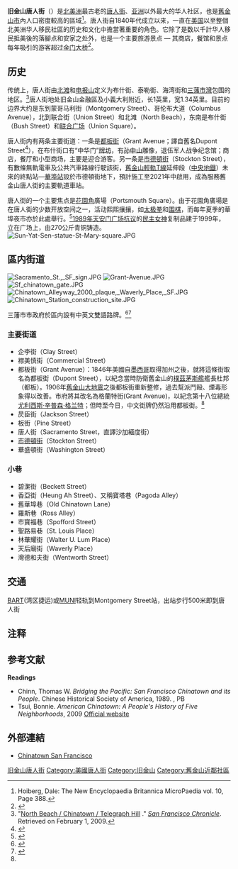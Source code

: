{{Infobox settlement
<!-- 未知參數 | background_color=#FFC94B -->
<!--See Template:Infobox settlement for additional fields that may be available-->
<!--See the Table at Infobox settlement for all fields and descriptions of usage-->
<!-- Basic info ---------------->
|name=旧金山唐人街
|official_name=
|other_name=
|native_name=Chinatown
|nickname= 
|settlement_type=
|total_type=<!-- to set a non-standard label for total area and population rows -->
|motto=
<!-- images and maps ----------->
|image_skyline=Washington Street in Chinatown, San Francisco.JPG
|imagesize=210px
|image_caption=舊金山華埠，背景中為[[泛美金字塔|泛美金字塔]]
|image_flag=
|flag_size=
|image_sea=
|seal_size=
|image_shield=
|shield_size=
|image_blank_emblem=
|blank_emblem_type=
|blank_emblem_size=
|image_map=SF chinatown map.png
|mapsize=190px
|map_caption=唐人街於三藩市位置
|pushpin_map=
|pushpin_label_position=
|pushpin_map_caption=
|pushpin_mapsize=
<!-- Smaller parts (e.g. boroughs of a city) and seat of government -->
|seat_type=
|seat=
|parts_type=
|parts_style=<!--=list (for list), coll (for collapsed list), para (for paragraph format)
 Default is list if up to 5 items, coll if more than 5-->
|parts=<!-- parts text, or header for parts list -->
|p1=
|p2=<!-- etc. up to p50: for separate parts to be listed--> 
<!-- Politics ----------------->
|government_footnotes=
|government_type=
|leader_title=
|leader_name= 
|leader_title1=
|leader_name1=
|leader_title2= 
|leader_name2=
|leader_title3=
|leader_name3=
|established_title=
|established_date=
<!-- Area --------------------->
|area_magnitude=
|unit_pref=
|area_footnotes=
|area_total_sq_mi=0.778 
|area_land_sq_mi=0.778
|area_water_sq_mi=
|area_water_percent=
<!-- Elevation -------------------------->
|elevation_footnotes=<!--for references: use <ref> </ref> tags-->
|elevation_m=
|elevation_ft=
|elevation_max_m=
|elevation_max_ft=
|elevation_min_m=
|elevation_min_ft=
<!-- Population ----------------------->
|population_as_of=2000
|population_footnotes=<ref>{{Cite web |url=http://www.sfgate.com/cgi-bin/article.cgi?f=%2Fc%2Fa%2F2009%2F12%2F29%2FMN0S1AU0B3.DTL |title=Chinatown family life - what tourists don't see
|access-date=2019-05-07 |archive-url=https://web.archive.org/web/20120619201033/http://www.sfgate.com/cgi-bin/article.cgi?f=%2Fc%2Fa%2F2009%2F12%2F29%2FMN0S1AU0B3.DTL |archive-date=2012-06-19 |dead-url=yes}}</ref>
|population_note=
|population_total=100574
|population_density_sq_mi=129273
<!-- General information --------------->
|timezone=
|utc_offset=
|timezone_DST=
|utc_offset_DST=
|latd=|latm=|lats=|latNS=
|longd=|longm=|longs=|longEW=
<!-- Area/postal codes & others -------->
|postal_code_type=[[美國郵區編號|邮政编码]]
|postal_code=94108, 94111, 94104, 94133
|area_code=[[415|415]]
|website=
|footnotes= 
}}
'''旧金山唐人街'''（{{lang-en|Chinatown, San Francisco}}）{{notetag|当地又稱華埠}}是[[北美洲|北美洲]]最古老的[[唐人街|唐人街]]、[[亚洲|亚洲]]以外最大的华人社区，也是[[舊金山市|舊金山市]]內人口密度較高的區域<ref>Hoiberg, Dale: The New Encyclopaedia Britannica MicroPaedia vol. 10, Page 388.</ref>。唐人街自1840年代成立以来，一直在[[美国|美国]]以至整個北美洲华人移民社區的历史和文化中擔當著重要的角色。它除了是数以千計华人移民抵美後的落腳点和安家之处外，也是一个主要旅游景点 — 其商店，餐馆和景点每年吸引的游客超过[[金门大桥|金门大桥]]<ref>{{Cite web |url=http://www.sfgate.com/neighborhoods/sf/chinatown/ |title=San Francisco Chinatown Page at SFGate.com |access-date=2010-02-25 |archive-url=https://web.archive.org/web/20100310162920/http://www.sfgate.com/neighborhoods/sf/chinatown/ |archive-date=2010-03-10 |dead-url=no }}</ref>。

==历史==
传统上，唐人街由[[北灘_(三藩市)|北滩]]和[[电报山|电报山]]定义为布什街、泰勒街、海湾街和[[三藩市灣|三藩市灣]]包围的地区。<ref>"[http://www.sfgate.com/traveler/acrobat/maps/1999/nb_map.pdf North Beach / Chinatown / Telegraph Hill] {{Wayback|url=http://www.sfgate.com/traveler/acrobat/maps/1999/nb_map.pdf |date=20090219134230 }}." ''[[San_Francisco_Chronicle|San Francisco Chronicle]]''. Retrieved on February 1, 2009.</ref>唐人街地处旧金山金融區及小義大利附近，长1英里，宽1.34英里。目前的边界大约是东到蒙哥马利街（Montgomery Street）、哥伦布大道（Columbus Avenue），北到联合街（Union Street）和北滩（North Beach），东南是布什街（Bush Street）和[[聯合廣場_(三藩市)|联合广场]]（Union Square）。

唐人街内有两条主要街道：一条是[[都板街|都板街]]（Grant Avenue；譯自舊名Dupont Street<ref name="auto">{{Cite web |url=http://www.sanfranciscochinatown.com/attractions/grant.html |title=Grant Avenue in San Francisco Chinatown |access-date=2010-04-12 |archive-url=https://web.archive.org/web/20100412080527/http://www.sanfranciscochinatown.com/attractions/grant.html |archive-date=2010-04-12 |dead-url=no }}</ref>），在布什街口有“中华门”[[牌坊|牌坊]]，{{le|聖瑪莉廣場|Saint Mary's Square}}有[[孙中山|孙中山]]雕像，退伍军人战争纪念馆；商店，餐厅和小型商场，主要是迎合游客。另一条是[[市德頓街|市德頓街]]（Stockton Street），有數條無軌電車及公共汽車路線行駛該街，[[舊金山輕軌T線|舊金山輕軌T線]]延伸段（[[舊金山中央地鐵|中央地鐵]]）未來的終點站—[[華埠站_(舊金山輕軌)|華埠站]]設於市德頓街地下，預計施工至2021年中啟用，成為服務舊金山唐人街的主要軌道車站。 

唐人街的一个主要焦点是[[花園角|花園角]]廣場（Portsmouth Square）。由于花園角廣場是在唐人街的少数开放空间之一，活动熙熙攘攘，如[[太极拳|太极拳]]和[[围棋|围棋]]，而每年夏季的華埠夜市亦於此處舉行。<ref>{{Cite web |url=http://www.sanfranciscochinatown.com/attractions/portsmouthsquare.html |title=Portsmouth Square in San Francisco Chinatown |access-date=2010-04-12 |archive-url=https://web.archive.org/web/20161216043958/http://www.sanfranciscochinatown.com/attractions/portsmouthsquare.html |archive-date=2016-12-16 |dead-url=no }}</ref>[[六四事件|1989年天安门广场抗议]]的[[民主女神|民主女神]]复制品建于1999年，立在广场上，由270公斤青铜铸造。
[[File:Sun-Yat-Sen-statue-St-Mary-square.JPG|thumb]]

==區内街道==
[[File:Sacramento_St.,_SF_sign.JPG|thumb]]
[[File:Grant-Avenue.JPG|thumb]]
[[File:Sf_chinatown_gate.JPG|thumb]]
[[File:Chinatown_Alleyway_2000_plaque,_Waverly_Place,_SF.JPG|thumb]]
[[File:Chinatown_Station_construction_site.JPG|thumb]]


三藩市市政府於區内設有中英文雙語路牌。<ref>{{Cite web |url=http://www.sanfranciscochinatown.com/attractions/streets.html |title=Streets in San Francisco Chinatown |access-date=2010-04-12 |archive-url=https://web.archive.org/web/20100412112034/http://www.sanfranciscochinatown.com/attractions/streets.html |archive-date=2010-04-12 |dead-url=no }}</ref><ref>{{Cite web |url=http://www.sanfranciscochinatown.com/attractions/alleys.html |title=Alleys in San Francisco Chinatown |access-date=2010-04-12 |archive-url=https://web.archive.org/web/20100410072929/http://www.sanfranciscochinatown.com/attractions/alleys.html |archive-date=2010-04-10 |dead-url=no }}</ref>

===主要街道===
* 企李街（Clay Street）
* 襟美慎街（Commercial Street）
* 都板街（Grant Avenue）：1846年美國自[[墨西哥|墨西哥]]取得加州之後，就將這條街取名為都板街（Dupont Street），以紀念當時防衛舊金山的[[樸茲茅斯艦|樸茲茅斯艦]]艦長杜邦（都板）。1906年[[舊金山大地震|舊金山大地震]]之後都板街重新整修，過去幫派鬥毆、煙毒形象得以改善。市府將其改名為格蘭特街(Grant Avenue)，以紀念第十八位總統[[尤利西斯·辛普森·格兰特|尤利西斯·辛普森·格兰特]]；但時至今日，中文街牌仍然沿用都板街。<ref name="auto"/>
* 昃臣街（Jackson Street）
* 板街（Pine Street）
* 唐人街（Sacramento Street，直譯沙加緬度街）
*[[市德頓街|市德頓街]]（Stockton Street）
* 華盛頓街（Washington Street）

===小巷===
*碧潔街（Beckett Street）
*香亞街（Heung Ah Street）、又稱寶塔巷（Pagoda Alley）
*舊華埠巷（Old Chinatown Lane）
*羅斯巷（Ross Alley）
*市寶福巷（Spofford Street）
*聖路易巷（St. Louis Place）
*林華耀街（Walter U. Lum Place）
*天后廟街（Waverly Place）
*灣德和夫街（Wentworth Street）

==交通==
[[BART|BART]](湾区捷运)或[[MUNI|MUNI]]轻轨到Montgomery Street站，出站步行500米即到唐人街

== 注释 ==
{{Reflist|group=註}}

==参考文献==
{{Reflist}}
'''Readings'''
* Chinn, Thomas W. ''Bridging the Pacific: San Francisco Chinatown and its People''. Chinese Historical Society of America, 1989. {{ISBN|0-9614198-3-0}}, {{ISBN|0-9614198-4-9}} PB
* Tsui, Bonnie. ''American Chinatown: A People's History of Five Neighborhoods'', 2009  {{ISBN|978-1416557234}} [http://americanchinatown.com/ Official website] {{Wayback|url=http://americanchinatown.com/ |date=20090711172000 }}

==外部連結==
{{Commons category|Chinatown, San Francisco}}
*[http://www.sanfranciscochinatown.com/index.html Chinatown San Francisco] {{Wayback|url=http://www.sanfranciscochinatown.com/index.html |date=20200926120317 }}

{{三藩市}}
{{唐人街}}
{{Authority control}}
{{Coord|37|47|41|N|122|24|26|W|region:US-CA_type:landmark_source:dewiki|display=title}}

[[Category:旧金山唐人街|]]
[[Category:美國唐人街|Category:美國唐人街]]
[[Category:旧金山|Category:旧金山]]
[[Category:舊金山近鄰社區|Category:舊金山近鄰社區]]